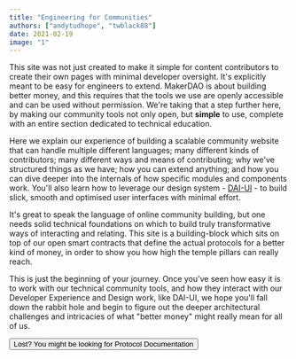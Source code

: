 ```yaml
---
title: "Engineering for Communities"
authors: ["andytudhope", "twblack88"]
date: 2021-02-19
image: "1"
---
```


This site was not just created to make it simple for content contributors to create their own pages with minimal developer oversight.
It's explicitly meant to be easy for engineers to extend. MakerDAO is about building better money, and this requires that the tools
we use are openly accessible and can be used without permission. We're taking that a step further here, by making our community tools
not only open, but **simple** to use, complete with an entire section dedicated to technical education.

Here we explain our experience of building a scalable community website that can handle multiple different languages;
many different kinds of contributors; many different ways and means of contributing; why we've structured things as we have; how you
can extend anything; and how you can dive deeper into the internals of how specific modules and components work. You'll also learn how to
leverage our design system - [DAI-UI](https://github.com/makerdao/dai-ui) - to build slick, smooth and optimised user interfaces with minimal effort.

It's great to speak the language of online community building, but one needs solid technical foundations on which to build truly transformative
ways of interacting and relating. This site is a building-block which sits on top of our open smart contracts that
define the actual protocols for a better kind of money, in order to show you how high the temple pillars can really reach.

This is just the beginning of your journey. Once you've seen how easy it is to work with our technical community tools, and how they
interact with our Developer Experience and Design work, like DAI-UI, we hope you'll fall down the rabbit hole
and begin to figure out the deeper architectural challenges and intricacies of what "better money" might really mean for all of us.

<Button to="https://docs.makerdao.com" primary>
  Lost? You might be looking for Protocol Documentation
</Button>
